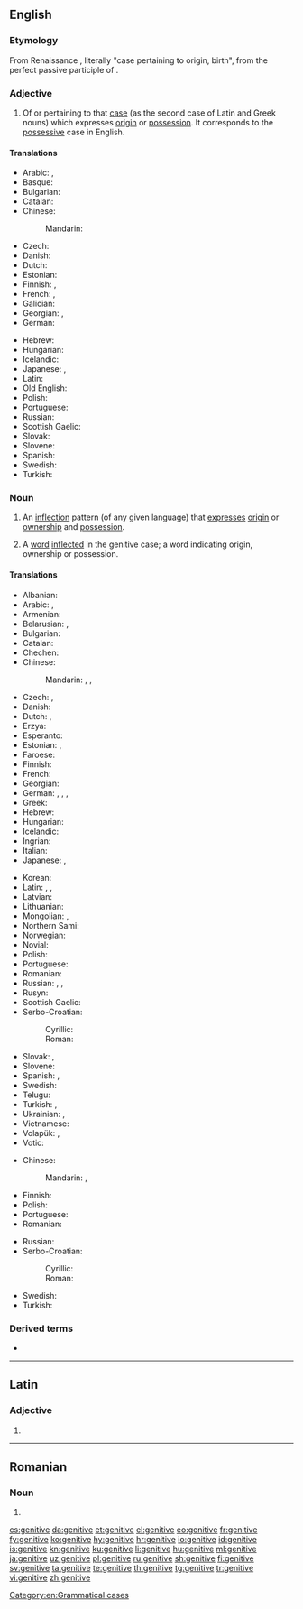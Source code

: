 {{also|Genitive|génitive}}
==English==
{{wikipedia}}

===Etymology===
{{PIE root|en|ǵenh₁}}
From Renaissance {{der|en|la|casus}} {{m|la|genitīvus}}, literally "case pertaining to origin, birth", from {{m|la|genitus}} the perfect passive participle of {{m|la|gignō||beget}}.

===Adjective===
{{en-adj|-}}

# {{lb|en|grammar}} Of or pertaining to that [[case]] (as the second case of Latin and Greek nouns) which expresses [[origin]] or [[possession]]. It corresponds to the [[possessive]] case in English.

====Translations====
{{trans-top|of or pertaining to the case of possession}}
* Arabic: {{t|ar|إِضَافِيّ}}, {{t|ar|جَرِّيّ}}
* Basque: {{t|eu|genitibo}}
* Bulgarian: {{t|bg|родителен|tr=rodítelen}}
* Catalan: {{t+|ca|genitiu}}
* Chinese:
*: Mandarin: {{t+|cmn|所有|tr=suǒyǒu de|alt=所有的|sc=Hani}}
* Czech: {{t|cs|genitivní}}
* Danish: {{t+|da|genitiv}}
* Dutch: {{t+|nl|genitief|m}}
* Estonian: {{t+|et|omastav}}
* Finnish: {{t+|fi|genetiivi|alt=genetiivi-}}, {{t|fi|genetiivinen}}
* French: {{t+|fr|génitif|m}}, {{t+|fr|génitive|f}}
* Galician: {{t|gl|xenitivo|m}}
* Georgian: {{t+|ka|ნათესაობითი}}, {{t+|ka|ნათესაობითი ბრუნვა}}
* German: {{t+|de|genitivisch}}
{{trans-mid}}
* Hebrew: {{t|he|יחס הקניין|alt=יחס הקניין \ יַחַס הַקִּנְיָן|tr=yákhas ha-kinyán|m}}
* Hungarian: {{t+|hu|birtokos}}
* Icelandic: {{t+|is|eignarfall|alt=eignarfalls-}} {{qualifier|in compounds}}
* Japanese: {{t+|ja|属格|tr=ぞっかく, zokkaku|sc=Jpan}}, {{qualifier|for Slavic}} {{t+|ja|生格|tr=せいかく, seikaku|sc=Jpan}}
* Latin: {{t+|la|genetivus}}
* Old English: {{t|ang|Agniendlic casus|alt=agniendlic casus}}
* Polish: {{t+|pl|dopełniacz}}
* Portuguese: {{t+|pt|genitivo}}
* Russian: {{t+|ru|роди́тельный}}
* Scottish Gaelic: {{t|gd|ginideach}}
* Slovak: {{t|sk|genitívny}}
* Slovene: {{t|sl|rodilniški}}
* Spanish: {{t+|es|genitivo}}
* Swedish: {{t+|sv|genitiv}}
* Turkish: {{t+|tr|tamlayan}}
{{trans-bottom}}

===Noun===
{{en-noun|~}}

# {{lb|en|grammar|uncountable}} An [[inflection]] pattern (of any given language) that [[express]]es [[origin]] or [[ownership]] and [[possession]].
# {{lb|en|grammar|countable}} A [[word]] [[inflected]] in the genitive case; a word indicating origin, ownership or possession.

====Translations====
{{trans-top|inflection pattern}}
* Albanian: {{t+|sq|gjinore|f}}
* Arabic: {{t|ar|حَالَة اَلْمُضَاف إِلَيْهِ|f|tr=ḥalāt al-muḍāf ʾilayhi}}, {{t|ar|مَجْرُور|m}}
* Armenian: {{t|hy|սեռական հոլով}}
* Belarusian: {{t|be|ро́дны склон|m|sc=Cyrl}}, {{t|be|ро́дны|m|sc=Cyrl}}
* Bulgarian: {{t|bg|роди́телен паде́ж|m}}
* Catalan: {{t+|ca|genitiu|m}}
* Chechen: {{t|ce|доланиг дожар}}
* Chinese:
*: Mandarin: {{t+|cmn|屬格|sc=Hani}}, {{t+|cmn|属格|tr=shǔgé|sc=Hani}}, {{t+|cmn|所有格|tr=suǒyǒugé|sc=Hani}}
* Czech: {{t+|cs|genitiv|m}}, {{t|cs|druhý pád|m}}
* Danish: {{t|da|ejefald}}
* Dutch: {{t+|nl|tweede naamval|m}}, {{t+|nl|genitief|m}}
* Erzya: {{t|myv|чачтниця}}
* Esperanto: {{t+|eo|genitivo}}
* Estonian: {{t+|et|omastav}}, {{t+|et|genitiiv}}
* Faroese: {{t+|fo|hvørsfall|n}}
* Finnish: {{t+|fi|genetiivi}}
* French: {{t+|fr|génitif|m}}
* Georgian: {{t+|ka|ნათესაობითი}}
* German: {{t+|de|Genitiv|m}}, {{t+|de|Wesfall|m}}, {{t|de|Wessenfall|m}}, {{t|de|zweiter Fall|m}}
* Greek: {{t+|el|γενική|f}}
* Hebrew: {{t|he|יחס הקנײן|tr=yakhas ha-knayn|m}}
* Hungarian: {{t+|hu|birtokos eset}}
* Icelandic: {{t+|is|eignarfall|n}}
* Ingrian: {{t|izh|genetiivi}}
* Italian: {{t|it|caso genitivo|m}}
* Japanese: {{t+|ja|属格|tr=ぞっかく, zokkaku}}, {{t+|ja|生格|tr=せいかく, seikaku}}
{{trans-mid}}
* Korean: {{t+|ko|속격|sc=Kore}}
* Latin: {{t-check|la|casus genitivus|m}} <!-- link as t-SOP if non-idiomatic; put marked word in |alt=; see [[User:Kephir/gadgets/xte#Translation_fixing]] -->, {{t|la|genitivus|m}}, {{t|la|casus possessivus}}
* Latvian: {{t+|lv|ģenitīvs|m}}
* Lithuanian: {{t+|lt|kilmininkas|m}}
* Mongolian: {{t+|mn|харьяалах|sc=Cyrl}}, {{t|mn|харьяалахын тийн ялгал|sc=Cyrl}}
* Northern Sami: {{t|se|genitiiva}}
* Norwegian: {{t+|no|genitiv|m}}
* Novial: {{t|nov|genitive}}
* Polish: {{t+|pl|dopełniacz|m-in}}
* Portuguese: {{t|pt|caso genitivo|m}}
* Romanian: {{t|ro|cazul genitiv|m}}
* Russian: {{t+|ru|роди́тельный паде́ж|m}}, {{t+|ru|генитив|m}}, {{t+|ru|роди́тельный|m}}
* Rusyn: {{t|rue|ґенітів|m}}
* Scottish Gaelic: {{t|gd|tuiseal ginideach|m}}
* Serbo-Croatian:
*: Cyrillic: {{t|sh|генитив|m}}
*: Roman: {{t+|sh|genitiv|m}}
* Slovak: {{t|sk|druhý pád|m}}, {{t+|sk|genitív|m}}
* Slovene: {{t+|sl|rodilnik|m}}
* Spanish: {{t|es|genetivo|m}}, {{t|es|caso genitivo|m}}
* Swedish: {{t+|sv|genitiv}}
* Telugu: {{t+|te|షష్ఠీ విభక్తి|sc=Telu}}
* Turkish: {{t+|tr|tamlayan durumu}}, {{t+|tr|tamlayan hâli}}
* Ukrainian: {{t+|uk|родови́й відмі́нок|m|sc=Cyrl}}, {{t+|uk|родови́й|m|sc=Cyrl}}
* Vietnamese: {{t|vi|sinh cách}}
* Volapük: {{t|vo|kimafal}}, {{t+|vo|genitif}}
* Votic: {{t|vot|genetiivi}}
{{trans-bottom}}

{{trans-top|word in the genitive inflection}}
* Chinese:
*: Mandarin: {{t-check|cmn|所有格的詞|sc=Hani}}, {{t-check|cmn|所有格的词|tr=suǒyǒugé de cí|sc=Hans}} <!-- was previously three separate links, one per "word"; is this suitable for {{t-SOP}}? also, check if Hani/Hans is correct -->
* Finnish: {{t+|fi|genetiivi}}
* Polish: {{t+|pl|dopełniacz|m-in}}
* Portuguese: {{t+|pt|genitivo|m}}
* Romanian: {{t+|ro|genitiv|n}}
{{trans-mid}}
* Russian: {{t|ru|сло́во в роди́тельном падеже́|n}}
* Serbo-Croatian:
*: Cyrillic: {{t|sh|генитив|m}}
*: Roman: {{t+|sh|genitiv|m}}
* Swedish: {{t+|sv|genitiv|c|n}}
* Turkish: {{t+|tr|tamlayan}}
{{trans-bottom}}

===Derived terms===
* {{w|Genitive absolute|genitive absolute}}<!--a construction in [[Greek]] similar to the [[ablative]] absolute in Latin.-->

[[Category:en:Grammatical cases]]

----

==Latin==

===Adjective===
{{la-adj-form|genitīve}}

# {{inflection of|genitīvus||voc|m|s|lang=la}}

----

==Romanian==

===Noun===
{{head|ro|noun form}}

# {{plural of|genitiv|lang=ro}}

[[cs:genitive]]
[[da:genitive]]
[[et:genitive]]
[[el:genitive]]
[[eo:genitive]]
[[fr:genitive]]
[[fy:genitive]]
[[ko:genitive]]
[[hy:genitive]]
[[hr:genitive]]
[[io:genitive]]
[[id:genitive]]
[[is:genitive]]
[[kn:genitive]]
[[ku:genitive]]
[[li:genitive]]
[[hu:genitive]]
[[ml:genitive]]
[[ja:genitive]]
[[uz:genitive]]
[[pl:genitive]]
[[ru:genitive]]
[[sh:genitive]]
[[fi:genitive]]
[[sv:genitive]]
[[ta:genitive]]
[[te:genitive]]
[[th:genitive]]
[[tg:genitive]]
[[tr:genitive]]
[[vi:genitive]]
[[zh:genitive]]